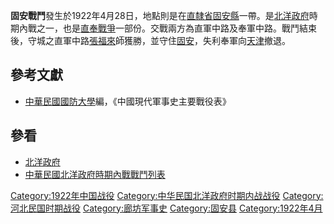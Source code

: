 {{vfd|jhvchgd|date=2022/06/27}}
{{Infobox Military Conflict|
campaign=|
image=|
caption=|
conflict=固安戰鬥|
date=1922年4月28日|
place=[[中國|中國]]北平南方|
result=直軍守住固安，奉軍往天津撤退|
combatant1=直軍中路|
combatant2=奉軍中路| 
commander1=直軍中路[[張福來|張福來]]師 |
commander2=奉軍中路[[張作相|張作相]]|
strength1=數千人|
strength2=數千人|
casualties1=|
casualties2=|
}}
'''固安戰鬥'''發生於1922年4月28日，地點則是在[[直隸省|直隸省]][[固安縣|固安縣]]一帶。是[[北洋政府|北洋政府]]時期內戰之一，也是[[直奉戰爭|直奉戰爭]]一部份。交戰兩方為直軍中路及奉軍中路。戰鬥結束後，守城之直軍中路[[張福來|張福來]]師獲勝，並守住[[固安县|固安]]，失利奉軍向[[天津|天津]]撤退。
==參考文獻==
*[[中華民國|中華民國]][[國防大學_(臺灣)|國防大學]]編，《中國現代軍事史主要戰役表》
==參看==
*[[北洋政府|北洋政府]]
*[[中華民國北洋政府時期內戰戰鬥列表|中華民國北洋政府時期內戰戰鬥列表]]

[[Category:1922年中国战役|Category:1922年中国战役]]
[[Category:中华民国北洋政府时期内战战役|Category:中华民国北洋政府时期内战战役]]
[[Category:河北民国时期战役|Category:河北民国时期战役]]
[[Category:廊坊军事史|Category:廊坊军事史]]
[[Category:固安县|Category:固安县]]
[[Category:1922年4月|Category:1922年4月]]